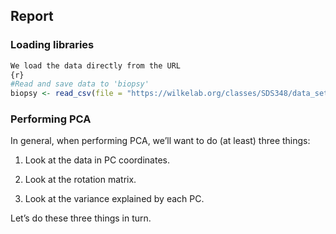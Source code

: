 
## Report

### Loading libraries

```r
We load the data directly from the URL
{r}
#Read and save data to 'biopsy'
biopsy <- read_csv(file = "https://wilkelab.org/classes/SDS348/data_sets/biopsy.csv")
```

### Performing PCA

In general, when performing PCA, we’ll want to do (at least) three things:

1.  Look at the data in PC coordinates.

2.  Look at the rotation matrix.

3.  Look at the variance explained by each PC.

Let’s do these three things in turn.
